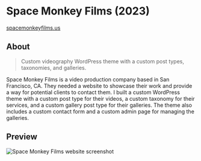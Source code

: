 # Space Monkey Films (2023)
<ThickText>[spacemonkeyfilms.us](https://spacemonkeyfilms.us/)</ThickText>

## About

> Custom videography WordPress theme with a custom post types, taxonomies, and galleries.

Space Monkey Films is a video production company based in San Francisco, CA. They needed a website to showcase their work and provide a way for potential clients to contact them. I built a custom WordPress theme with a custom post type for their videos, a custom taxonomy for their services, and a custom gallery post type for their galleries. The theme also includes a custom contact form and a custom admin page for managing the galleries.

## Preview

<Image
	src="/static/clients/img-space-monkey.png"
	alt="Space Monkey Films website screenshot"
/>
